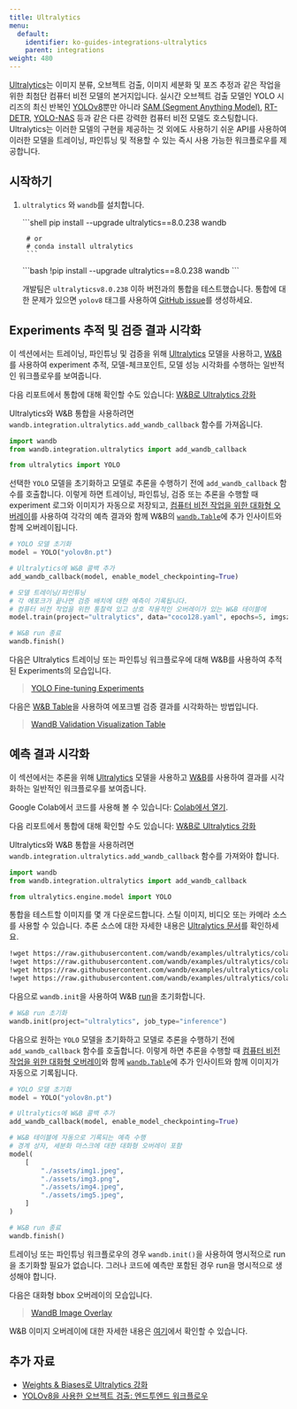 ```yaml
---
title: Ultralytics
menu:
  default:
    identifier: ko-guides-integrations-ultralytics
    parent: integrations
weight: 480
---
```


<Card title="Try in Colab" href="https://colab.research.google.com/github/wandb/examples/blob/master/colabs/ultralytics/01_train_val.ipynb" icon="python"/>

[Ultralytics](https://github.com/ultralytics/ultralytics)는 이미지 분류, 오브젝트 검출, 이미지 세분화 및 포즈 추정과 같은 작업을 위한 최첨단 컴퓨터 비전 모델의 본거지입니다. 실시간 오브젝트 검출 모델인 YOLO 시리즈의 최신 반복인 [YOLOv8](https://docs.ultralytics.com/models/yolov8/)뿐만 아니라 [SAM (Segment Anything Model)](https://docs.ultralytics.com/models/sam/#introduction-to-sam-the-segment-anything-model), [RT-DETR](https://docs.ultralytics.com/models/rtdetr/), [YOLO-NAS](https://docs.ultralytics.com/models/yolo-nas/) 등과 같은 다른 강력한 컴퓨터 비전 모델도 호스팅합니다. Ultralytics는 이러한 모델의 구현을 제공하는 것 외에도 사용하기 쉬운 API를 사용하여 이러한 모델을 트레이닝, 파인튜닝 및 적용할 수 있는 즉시 사용 가능한 워크플로우를 제공합니다.

## 시작하기

1. `ultralytics` 와 `wandb`를 설치합니다.

    <Tabs>
    <Tab title="커맨드 라인">
    ```shell
        pip install --upgrade ultralytics==8.0.238 wandb

        # or
        # conda install ultralytics
        ```
    </Tab>
    <Tab title="노트북">
    ```bash
        !pip install --upgrade ultralytics==8.0.238 wandb
        ```
    </Tab>
    </Tabs>

    개발팀은 `ultralyticsv8.0.238` 이하 버전과의 통합을 테스트했습니다. 통합에 대한 문제가 있으면 `yolov8` 태그를 사용하여 [GitHub issue](https://github.com/wandb/wandb/issues/new?template=sdk-bug.yml)를 생성하세요.

## Experiments 추적 및 검증 결과 시각화

<Card title="Try in Colab" href="https://colab.research.google.com/github/wandb/examples/blob/master/colabs/ultralytics/01_train_val.ipynb" icon="python"/>

이 섹션에서는 트레이닝, 파인튜닝 및 검증을 위해 [Ultralytics](https://docs.ultralytics.com/modes/predict/) 모델을 사용하고, [W&B](https://wandb.ai/site)를 사용하여 experiment 추적, 모델-체크포인트, 모델 성능 시각화를 수행하는 일반적인 워크플로우를 보여줍니다.

다음 리포트에서 통합에 대해 확인할 수도 있습니다: [W&B로 Ultralytics 강화](https://wandb.ai/geekyrakshit/ultralytics/reports/Supercharging-Ultralytics-with-Weights-Biases--Vmlldzo0OTMyMDI4)

Ultralytics와 W&B 통합을 사용하려면 `wandb.integration.ultralytics.add_wandb_callback` 함수를 가져옵니다.

```python
import wandb
from wandb.integration.ultralytics import add_wandb_callback

from ultralytics import YOLO
```

선택한 `YOLO` 모델을 초기화하고 모델로 추론을 수행하기 전에 `add_wandb_callback` 함수를 호출합니다. 이렇게 하면 트레이닝, 파인튜닝, 검증 또는 추론을 수행할 때 experiment 로그와 이미지가 자동으로 저장되고, [컴퓨터 비전 작업을 위한 대화형 오버레이](/ko/guides/models/track/log/media#image-overlays-in-tables)를 사용하여 각각의 예측 결과와 함께 W&B의 [`wandb.Table`](/ko/guides/models/tables/)에 추가 인사이트와 함께 오버레이됩니다.

```python
# YOLO 모델 초기화
model = YOLO("yolov8n.pt")

# Ultralytics에 W&B 콜백 추가
add_wandb_callback(model, enable_model_checkpointing=True)

# 모델 트레이닝/파인튜닝
# 각 에포크가 끝나면 검증 배치에 대한 예측이 기록됩니다.
# 컴퓨터 비전 작업을 위한 통찰력 있고 상호 작용적인 오버레이가 있는 W&B 테이블에
model.train(project="ultralytics", data="coco128.yaml", epochs=5, imgsz=640)

# W&B run 종료
wandb.finish()
```

다음은 Ultralytics 트레이닝 또는 파인튜닝 워크플로우에 대해 W&B를 사용하여 추적된 Experiments의 모습입니다.

<blockquote class="imgur-embed-pub" lang="en" data-id="a/TB76U9O"  ><a href="//imgur.com/a/TB76U9O">YOLO Fine-tuning Experiments</a></blockquote><script async src="//s.imgur.com/min/embed.js" charset="utf-8"></script>

다음은 [W&B Table](/ko/guides/models/tables/)을 사용하여 에포크별 검증 결과를 시각화하는 방법입니다.

<blockquote class="imgur-embed-pub" lang="en" data-id="a/kU5h7W4"  ><a href="//imgur.com/a/kU5h7W4">WandB Validation Visualization Table</a></blockquote><script async src="//s.imgur.com/min/embed.js" charset="utf-8"></script>

## 예측 결과 시각화

<Card title="Try in Colab" href="https://colab.research.google.com/github/wandb/examples/blob/master/colabs/ultralytics/00_inference.ipynb" icon="python"/>

이 섹션에서는 추론을 위해 [Ultralytics](https://docs.ultralytics.com/modes/predict/) 모델을 사용하고 [W&B](https://wandb.ai/site)를 사용하여 결과를 시각화하는 일반적인 워크플로우를 보여줍니다.

Google Colab에서 코드를 사용해 볼 수 있습니다: [Colab에서 열기](http://wandb.me/ultralytics-inference).

다음 리포트에서 통합에 대해 확인할 수도 있습니다: [W&B로 Ultralytics 강화](https://wandb.ai/geekyrakshit/ultralytics/reports/Supercharging-Ultralytics-with-Weights-Biases--Vmlldzo0OTMyMDI4)

Ultralytics와 W&B 통합을 사용하려면 `wandb.integration.ultralytics.add_wandb_callback` 함수를 가져와야 합니다.

```python
import wandb
from wandb.integration.ultralytics import add_wandb_callback

from ultralytics.engine.model import YOLO
```

통합을 테스트할 이미지를 몇 개 다운로드합니다. 스틸 이미지, 비디오 또는 카메라 소스를 사용할 수 있습니다. 추론 소스에 대한 자세한 내용은 [Ultralytics 문서](https://docs.ultralytics.com/modes/predict/)를 확인하세요.

```bash
!wget https://raw.githubusercontent.com/wandb/examples/ultralytics/colabs/ultralytics/assets/img1.png
!wget https://raw.githubusercontent.com/wandb/examples/ultralytics/colabs/ultralytics/assets/img2.png
!wget https://raw.githubusercontent.com/wandb/examples/ultralytics/colabs/ultralytics/assets/img4.png
!wget https://raw.githubusercontent.com/wandb/examples/ultralytics/colabs/ultralytics/assets/img5.png
```

다음으로 `wandb.init`을 사용하여 W&B [run](/ko/guides/models/track/runs/)을 초기화합니다.

```python
# W&B run 초기화
wandb.init(project="ultralytics", job_type="inference")
```

다음으로 원하는 `YOLO` 모델을 초기화하고 모델로 추론을 수행하기 전에 `add_wandb_callback` 함수를 호출합니다. 이렇게 하면 추론을 수행할 때 [컴퓨터 비전 작업을 위한 대화형 오버레이](/ko/guides/models/track/log/media#image-overlays-in-tables)와 함께 [`wandb.Table`](/ko/guides/models/tables/)에 추가 인사이트와 함께 이미지가 자동으로 기록됩니다.

```python
# YOLO 모델 초기화
model = YOLO("yolov8n.pt")

# Ultralytics에 W&B 콜백 추가
add_wandb_callback(model, enable_model_checkpointing=True)

# W&B 테이블에 자동으로 기록되는 예측 수행
# 경계 상자, 세분화 마스크에 대한 대화형 오버레이 포함
model(
    [
        "./assets/img1.jpeg",
        "./assets/img3.png",
        "./assets/img4.jpeg",
        "./assets/img5.jpeg",
    ]
)

# W&B run 종료
wandb.finish()
```

트레이닝 또는 파인튜닝 워크플로우의 경우 `wandb.init()`을 사용하여 명시적으로 run을 초기화할 필요가 없습니다. 그러나 코드에 예측만 포함된 경우 run을 명시적으로 생성해야 합니다.

다음은 대화형 bbox 오버레이의 모습입니다.

<blockquote class="imgur-embed-pub" lang="en" data-id="a/UTSiufs"  ><a href="//imgur.com/a/UTSiufs">WandB Image Overlay</a></blockquote><script async src="//s.imgur.com/min/embed.js" charset="utf-8"></script>

W&B 이미지 오버레이에 대한 자세한 내용은 [여기](/ko/guides/models/track/log/media#image-overlays)에서 확인할 수 있습니다.

## 추가 자료

* [Weights & Biases로 Ultralytics 강화](https://wandb.ai/geekyrakshit/ultralytics/reports/Supercharging-Ultralytics-with-Weights-Biases--Vmlldzo0OTMyMDI4)
* [YOLOv8을 사용한 오브젝트 검출: 엔드투엔드 워크플로우](https://wandb.ai/reviewco/object-detection-bdd/reports/Object-Detection-using-YOLOv8-An-End-to-End-Workflow--Vmlldzo1NTAyMDQ1)
